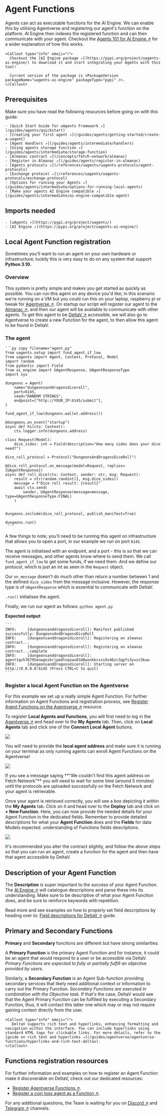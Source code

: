 
# Agent Functions

Agents can act as executable functions for the AI Engine. We can enable this by utilising Agentverse and registering
our agent's function on the platform. AI Engine then indexes the registered function and can then communicate with
your agent. Checkout the [Agents 101 for AI Engine ↗️](/guides/agent-courses/agents-for-ai#agent-agentverse-ai-engine-and-deltav) for a wider explanation of how this works.

    <Callout type="info" emoji="ℹ️">
      Checkout the [AI Engine package ↗️](https://pypi.org/project/uagents-ai-engine/) to download it and start integrating your Agents with this tool!

      Current version of the package is <PackageVersion packageName="uagents-ai-engine" packageType="pypi" />.
    </Callout>

## Prerequisites

Make sure you have read the following resources before going on with this guide:

    - [Quick Start Guide for uAgents Framework ↗️](/guides/agents/quickstart)
    - [Creating your first agent ↗️](/guides/agents/getting-started/create-a-uagent)
    - [Agent Handlers ↗️](/guides/agents/intermediate/handlers)
    - [Using agents storage function ↗️](/guides/agents/intermediate/storage-function)
    - [Almanac contract ↗️](/concepts/fetch-network/almanac)
    - [Register in Almanac ↗️](/guides/agents/register-in-almanac)
    - [Agents protocols ↗️](/references/uagents/uagents-protocols/agent-protocols)
    - [Exchange protocol ↗️](/references/uagents/uagents-protocols/exchange-protocol)
    - [Options for running your Agents ↗️](/guides/agents/intermediate/options-for-running-local-agents)
    - [Make your agents AI Engine compatible ↗️](/guides/agents/intermediate/ai-engine-compatible-agent)

## Imports needed

    - [uAgents ↗️](https://pypi.org/project/uagents/)
    - [AI Engine ↗️](https://pypi.org/project/uagents-ai-engine/)

## Local Agent Function registration

Sometimes you'll want to run an agent on your own hardware or infrastructure; luckily this is very easy to do on any system that support **Python 3.10**.

### Overview

This system is pretty simple and makes you get started as quickly as possible. You can run this agent on any device you'd like; in this scenario we're running on a VM but you could run this on your laptop, raspberry pi or tweak for [Agentverse ↗️](/concepts/agent-services/agentverse-intro). On startup our script will register our agent to the [Almanac ↗️](/concepts/fetch-network/almanac), and then our agent will be available to communicate with other agents. To get this agent to be [DeltaV ↗️](/concepts/ai-engine/deltav) accessible,  we will also go to Agentverse to create a new Function for the agent, to then allow this agent to be found in DeltaV.

### The agent

    ```py copy filename="agent.py"
    from uagents.setup import fund_agent_if_low
    from uagents import Agent, Context, Protocol, Model
    import random
    from pydantic import Field
    from ai_engine import UAgentResponse, UAgentResponseType
    import sys

    dungeons = Agent(
        name="dungeonsanddragonsdiceroll",
        port=6145,
        seed="RANDOM STRINGS",
        endpoint=["http://YOUR_IP:6145/submit"],
    )

    fund_agent_if_low(dungeons.wallet.address())

    @dungeons.on_event("startup")
    async def hi(ctx: Context):
        ctx.logger.info(dungeons.address)

    class Request(Model):
        dice_sides: int = Field(description="How many sides does your dice need?")

    dice_roll_protocol = Protocol("DungeonsAndDragonsDiceRoll")

    @dice_roll_protocol.on_message(model=Request, replies={UAgentResponse})
    async def roll_dice(ctx: Context, sender: str, msg: Request):
        result = str(random.randint(1, msg.dice_sides))
        message = f"Dice roll result: {result}"
        await ctx.send(
            sender, UAgentResponse(message=message, type=UAgentResponseType.FINAL)
        )


    dungeons.include(dice_roll_protocol, publish_manifest=True)

    dungeons.run()
     ```

A few things to note; you'll need to be running this agent on infrastructure that allows you to open a port, in our example we run on port `6145`.

The agent is initialised with an endpoint, and a port - this is so that we can receive messages, and other agents know where to send them. We call `fund_agent_if_low` to get some funds, if we need them. And we define our protocol, which is just an int as seen in the `Request` object.

Our `on_message` doesn't do much other than return a number between 1 and the defined `dice_sides` from the message inclusive. However, the response type is of  `UAgentResponse` which is essential to communicate with DeltaV.

`.run()` initialises the agent.

Finally, we  run our agent as follows: `python agent.py`

**Expected output**:

    ```
    INFO:     [dungeonsanddragonsdiceroll]: Manifest published successfully: DungeonsAndDragonsDiceRoll
    INFO:     [dungeonsanddragonsdiceroll]: Registering on almanac contract...
    INFO:     [dungeonsanddragonsdiceroll]: Registering on almanac contract...complete
    INFO:     [dungeonsanddragonsdiceroll]: agent1qvh76795enwgnzkrjpedlnqxwv83d8wxnkkcszs9z46zc3qpfs3yvzc5kuw
    INFO:     [dungeonsanddragonsdiceroll]: Starting server on http://0.0.0.0:6145 (Press CTRL+C to quit)
    ```

### Register a local Agent Function on the Agentverse

For this example we set up a really simple Agent Function. For further information on Agent Functions and registration process, see [Register Agent Functions on the Agentverse ↗️](/guides/agentverse/registering-agent-services) resource.

To register **Local Agents and Functions**, you will first need to log in the [Agentverse ↗️](https://agentverse.ai/) and head over to the **My Agents** tab. Then, click on **Local Agents** tab and click one of the **Connect Local Agent** buttons.

![](src/images/guides/uagent/servicefordungeons_1.png)

You will need to provide the **local agent address** and make sure it is running on your terminal as only running agents can enroll Agent Functions on the Agentverse!

![](src/images/guides/uagent/servicefordungeons_2.png)

   <Callout type="warning" emoji="⚠️">
     If you see a message saying **"We couldn't find this agent address on Fetch Network"** you will need to wait for some time (around 5 minutes) until the protocols are uploaded successfully on the Fetch Network and your agent is retrievable.
   </Callout>

Once your agent is retrieved correctly, you will see a box depicting it within the **My Agents** tab. Click on it and head over to the **Deploy** tab and click on **+ New Function**. Here, you can now provide the needed details for your Agent Function in the dedicated fields. Remember to provide detailed descriptions for what your **Agent Function** does and the **Fields** for data Models expected. understanding of Functions fields descriptions.

![](src/images/guides/uagent/servicefordungeons_3.png)

It's recommended you alter the contract slightly, and follow the above steps so that you can run an agent, create a function for the agent and then have that agent accessible by DeltaV.

## Description of your Agent Function

The **Description** is super important to the success of your Agent Function. The [AI Engine ↗️](/concepts/ai-engine/ai-engine-intro) will catalogue descriptions and parse these into its understanding. Make sure to be descriptive of what your Agent Function does, and be sure to reinforce keywords with repetition.

Read more and see examples on how to properly set field descriptions by heading over to: [Field descriptions for DeltaV ↗️](/guides/services/field-descriptions-for-deltav) guide.

## Primary and Secondary Functions

**Primary** and **Secondary** functions are different but have strong similarities.

A **Primary Function** is the primary Agent Function and for instance, it could be an agent that would respond to a user or be accessible via DeltaV. _Primary Functions are expected to fully or partially fulfill an objective provided by users_.

Similarly, a **Secondary Function** is an Agent Sub-function providing secondary services that likely need additional context or information to carry out the Primary Function. _Secondary Functions are executed in combination with the Objective task_. If that's the case, DeltaV would see that the Agent Primary Function can be fulfilled by executing a Secondary Function, thus, it will contact this latter one which may or may not require gaining context directly from the user.

    <Callout type="info" emoji="ℹ️">
       DeltaV supports rich text and hyperlinks, enhancing formatting and navigation within the interface. You can include hyperlinks using standard HTML tags for clickable links. For more details, refer to the [guide on rich text and hyperlinks ↗️](/guides/agentverse/agentverse-functions/hyperlinks-and-rich-text-deltav).
    </Callout>

## Functions registration resources

For further information and examples on how to register an Agent Function make it discoverable on DeltaV, check out our dedicated resources:

   - [Register Agentverse Functions ↗️](/guides/agentverse/agentverse-functions/registering-agent-services).
   - [Register a coin toss agent as a Function ↗️](/guides/agentverse/agentverse-functions/registering-agent-coin-toss).

For any additional questions, the Team is waiting for you on [Discord ↗️](https://discord.gg/fetchai) and [Telegram ↗️](https://t.me/fetch_ai) channels.
